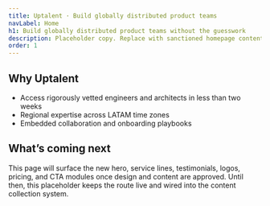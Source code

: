 ```yaml
---
title: Uptalent · Build globally distributed product teams
navLabel: Home
h1: Build globally distributed product teams without the guesswork
description: Placeholder copy. Replace with sanctioned homepage content from the Uptalent team.
order: 1
---
```


## Why Uptalent

- Access rigorously vetted engineers and architects in less than two weeks
- Regional expertise across LATAM time zones
- Embedded collaboration and onboarding playbooks

## What’s coming next

This page will surface the new hero, service lines, testimonials, logos, pricing, and CTA modules once design and content are approved. Until then, this placeholder keeps the route live and wired into the content collection system.

